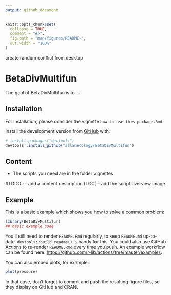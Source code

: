 ```yaml
---
output: github_document
---
```


<!-- README.md is generated from README.Rmd by devtools::build_readme(). Please edit that file -->

```r
knitr::opts_chunk$set(
  collapse = TRUE,
  comment = "#>",
  fig.path = "man/figures/README-",
  out.width = "100%"
)
```
create random conflict from desktop

# BetaDivMultifun

<!-- badges: start -->
<!-- badges: end -->

The goal of BetaDivMultifun is to ...

## Installation

For installation, please consider the vignette `how-to-use-this-package.Rmd`.

Install the development version from [GitHub](https://github.com/) with:

``` r
# install.packages("devtools")
devtools::install_github("allanecology/BetaDivMultifun")
```

## Content

- The scripts you need are in the folder vignettes

#TODO : 
- add a content description (TOC)
- add the script overview image

## Example

This is a basic example which shows you how to solve a common problem:

```r
library(BetaDivMultifun)
## basic example code
```


You'll still need to render `README.Rmd` regularly, to keep `README.md` up-to-date. `devtools::build_readme()` is handy for this. You could also use GitHub Actions to re-render `README.Rmd` every time you push. An example workflow can be found here: <https://github.com/r-lib/actions/tree/master/examples>.

You can also embed plots, for example:

```r
plot(pressure)
```

In that case, don't forget to commit and push the resulting figure files, so they display on GitHub and CRAN.
